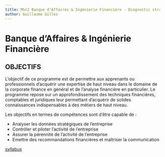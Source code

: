 ```yaml
---
title: MSc2 Banque d’Affaires & Ingénierie Financière - Diagnostic stratégique et décision
author: Guillaume Gilles
---
```


# Banque d’Affaires & Ingénierie Financière

## OBJECTIFS

L'objectif de ce programme est de permettre aux apprenants ou professionnels d’acquérir une expertise de haut niveau dans le domaine de la corporate finance en général et de l’analyse financière en particulier. Le programme repose sur un approfondissement des techniques financières, comptables et juridiques leur permettant d’acquérir de solides connaissances indispensables à des métiers de haut niveau.

Les objectifs en termes de compétences sont d’être capable de :

- Analyser les données stratégiques de l’entreprise
- Contrôler et piloter l’activité de l’entreprise
- Assurer la pérennité de l’activité de l’entreprise
- Emettre des recommandations financières et maîtriser la communication

[syllabus](./analyse-financi%C3%A8re-diagnostic-syllabus.qmd)